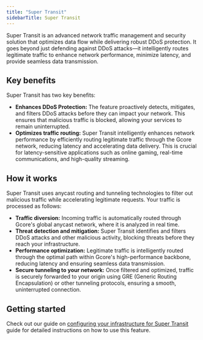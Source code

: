 ---
title: "Super Transit"
sidebarTitle: Super Transit
---

Super Transit is an advanced network traffic management and security solution that optimizes data flow while delivering robust DDoS protection. It goes beyond just defending against DDoS attacks—it intelligently routes legitimate traffic to enhance network performance, minimize latency, and provide seamless data transmission.

## Key benefits

Super Transit has two key benefits:

  * **Enhances DDoS Protection:** The feature proactively detects, mitigates, and filters DDoS attacks before they can impact your network. This ensures that malicious traffic is blocked, allowing your services to remain uninterrupted.
  * **Optimizes traffic routing:** Super Transit intelligently enhances network performance by efficiently routing legitimate traffic through the Gcore network, reducing latency and accelerating data delivery. This is crucial for latency-sensitive applications such as online gaming, real-time communications, and high-quality streaming.



## How it works

Super Transit uses anycast routing and tunneling technologies to filter out malicious traffic while accelerating legitimate requests. Your traffic is processed as follows:

  * **Traffic diversion:** Incoming traffic is automatically routed through Gcore's global anycast network, where it is analyzed in real time.
  * **Threat detection and mitigation:** Super Transit identifies and filters DDoS attacks and other malicious activity, blocking threats before they reach your infrastructure.
  * **Performance optimization:** Legitimate traffic is intelligently routed through the optimal path within Gcore's high-performance backbone, reducing latency and ensuring seamless data transmission.
  * **Secure tunneling to your network:** Once filtered and optimized, traffic is securely forwarded to your origin using GRE (Generic Routing Encapsulation) or other tunneling protocols, ensuring a smooth, uninterrupted connection.



## Getting started

Check out our guide on [configuring your infrastructure for Super Transit](/ddos-protection/super-transit/configure-super-transit) guide for detailed instructions on how to use this feature.